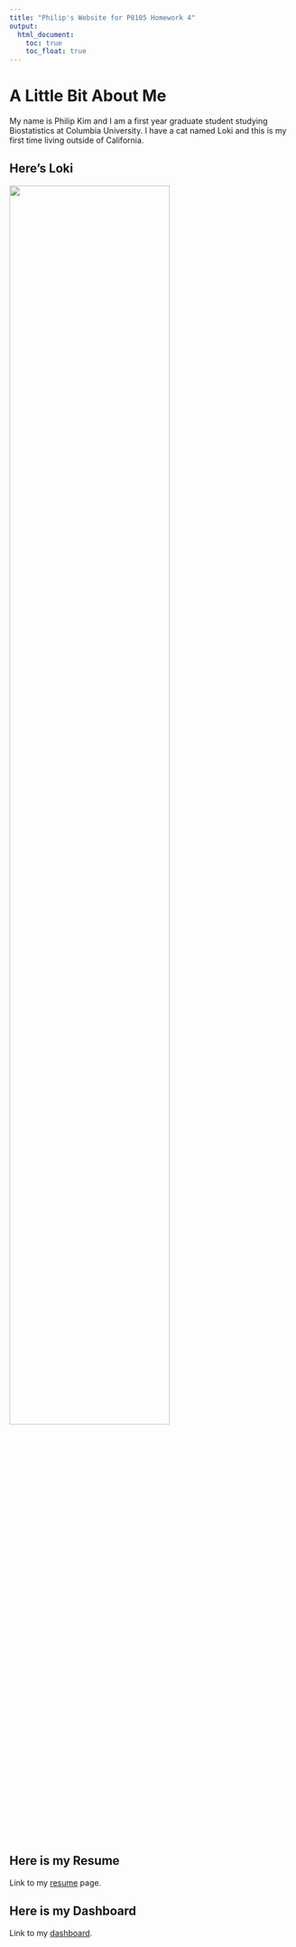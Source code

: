 ```yaml
---
title: "Philip's Website for P8105 Homework 4"
output: 
  html_document:
    toc: true
    toc_float: true
---
```


# A Little Bit About Me 

My name is Philip Kim and I am a first year graduate student studying Biostatistics at Columbia University. I have a cat named Loki and this is my first time living outside of California. 

## Here's Loki

<img src="images/loki.jpg" style="width:75%">

## Here is my Resume

Link to my [resume](resume.html) page.

## Here is my Dashboard

Link to my [dashboard](dashboard.html).